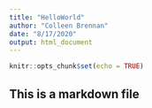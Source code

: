 ```yaml
---
title: "HelloWorld"
author: "Colleen Brennan"
date: "8/17/2020"
output: html_document
---
```


```r
knitr::opts_chunk$set(echo = TRUE)
```

## This is a markdown file